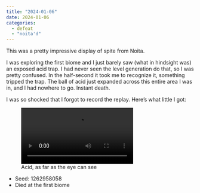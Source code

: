 ```yaml
---
title: "2024-01-06"
date: 2024-01-06
categories:
  - defeat
  - "noita'd"
---
```


This was a pretty impressive display of spite from Noita. 

I was exploring the first biome and I just barely saw (what in hindsight was) an exposed acid trap.
I had never seen the level generation do that, so I was pretty confused.
In the half-second it took me to recognize it, something tripped the trap. The ball of acid just expanded
across this entire area I was in, and I had nowhere to go. Instant death.

I was so shocked that I forgot to record the replay. Here's what little I got:

![Acid, as far as the eye can see](2024-01-06/acid.webm)

- Seed: 1262958058
- Died at the first biome